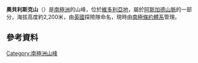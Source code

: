 {{coord|77|37|S|161|37|E|display=title}}

'''奧貝利斯克山'''（{{lang-en|Obelisk Mountain}}）是[[南極洲|南極洲]]的山峰，位於[[維多利亞地|維多利亞地]]，屬於[[阿斯加德山脈|阿斯加德山脈]]的一部分，海拔高度約2,200米，由[[英國|英國]]探險隊命名，現時由[[南極條約體系|南極條約體系]]管理。

==參考資料==
{{usgs-gazetteer}}

{{DEFAULTSORT:Obelisk Mountain}}
[[Category:南極洲山峰|Category:南極洲山峰]]


{{McMurdoDryValleys-geo-stub}}